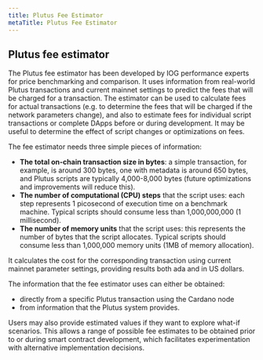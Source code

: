 ```yaml
---
title: Plutus Fee Estimator
metaTitle: Plutus Fee Estimator
---
```



## Plutus fee estimator

The Plutus fee estimator has been developed by IOG performance experts for price
benchmarking and comparison. It uses information from real-world Plutus
transactions and current mainnet settings to predict the fees that will be
charged for a transaction. The estimator can be used to calculate fees for
actual transactions (e.g. to determine the fees that will be charged if the
network parameters change), and also to estimate fees for individual script
transactions or complete DApps before or during development. It may be useful to
determine the effect of script changes or optimizations on fees.

The fee estimator needs three simple pieces of information:

- **The total on-chain transaction size in bytes**: a simple transaction, for
  example, is around 300 bytes, one with metadata is around 650 bytes, and
  Plutus scripts are typically 4,000-8,000 bytes (future optimizations and
  improvements will reduce this).
- **The number of computational (CPU) steps** that the script uses: each step
  represents 1 picosecond of execution time on a benchmark machine. Typical
  scripts should consume less than 1,000,000,000 (1 millisecond).
- **The number of memory units** that the script uses: this represents the
  number of bytes that the script allocates. Typical scripts should consume less
  than 1,000,000 memory units (1MB of memory allocation).

It calculates the cost for the corresponding transaction using current mainnet
parameter settings, providing results both ada and in US dollars.

The information that the fee estimator uses can either be obtained:

- directly from a specific Plutus transaction using the Cardano node
- from information that the Plutus system provides.

Users may also provide estimated values if they want to explore what-if
scenarios. This allows a range of possible fee estimates to be obtained prior to
or during smart contract development, which facilitates experimentation with
alternative implementation decisions.

<SmartContractCalculator />
